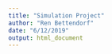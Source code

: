 ```yaml
---
title: "Simulation Project"
author: "Ren Bettendorf"
date: "6/12/2019"
output: html_document
---
```


